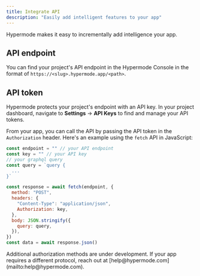 ```yaml
---
title: Integrate API
description: "Easily add intelligent features to your app"
---
```


Hypermode makes it easy to incrementally add intelligence your app.

## API endpoint

You can find your project's API endpoint in the Hypermode Console in the format
of `https://<slug>.hypermode.app/<path>`.

## API token

Hypermode protects your project's endpoint with an API key. In your project
dashboard, navigate to **Settings** → **API Keys** to find and manage your API
tokens.

From your app, you can call the API by passing the API token in the
`Authorization` header. Here's an example using the `fetch` API in JavaScript:

```javascript
const endpoint = "" // your API endpoint
const key = "" // your API key
// your graphql query
const query = `query {
  ...
}`

const response = await fetch(endpoint, {
  method: "POST",
  headers: {
    "Content-Type": "application/json",
    Authorization: key,
  },
  body: JSON.stringify({
    query: query,
  }),
})
const data = await response.json()
```

<Note>
  Additional authorization methods are under development. If your app requires a
  different protocol, reach out at
  [help@hypermode.com](mailto:help@hypermode.com).
</Note>
